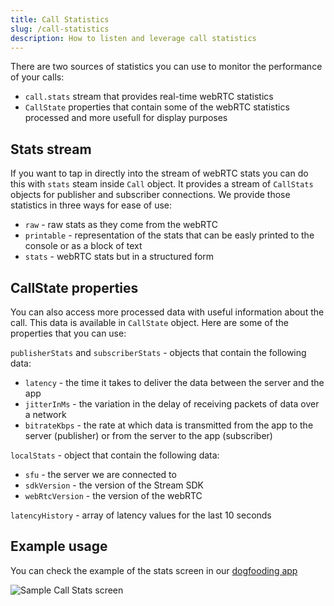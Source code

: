 ```yaml
---
title: Call Statistics
slug: /call-statistics
description: How to listen and leverage call statistics
---
```


There are two sources of statistics you can use to monitor the performance of your calls:
- `call.stats` stream that provides real-time webRTC statistics
- `CallState` properties that contain some of the webRTC statistics processed and more usefull for display purposes

## Stats stream

If you want to tap in directly into the stream of webRTC stats you can do this with `stats` steam inside `Call` object. It provides a stream of `CallStats` objects for publisher and subscriber connections.
We provide those statistics in three ways for ease of use:

* `raw` - raw stats as they come from the webRTC
* `printable` - representation of the stats that can be easly printed to the console or as a block of text
* `stats` - webRTC stats but in a structured form

## CallState properties

You can also access more processed data with useful information about the call. This data is available in `CallState` object. Here are some of the properties that you can use:

`publisherStats` and `subscriberStats` - objects that contain the following data:
* `latency` - the time it takes to deliver the data between the server and the app
* `jitterInMs` -  the variation in the delay of receiving packets of data over a network
* `bitrateKbps` - the rate at which data is transmitted from the app to the server (publisher) or from the server to the app (subscriber)

`localStats` - object that contain the following data:
* `sfu` - the server we are connected to
* `sdkVersion` - the version of the Stream SDK
* `webRtcVersion` - the version of the webRTC

`latencyHistory` - array of latency values for the last 10 seconds

## Example usage

You can check the example of the stats screen in our [dogfooding app](https://github.com/GetStream/stream-video-flutter/blob/main/dogfooding/lib/screens/call_stats_screen.dart)

![Sample Call Stats screen](../assets/core_concepts/stats_screen.jpeg)

